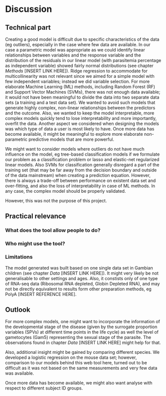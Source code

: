 # Discussion

## Technical part
Creating a good model is difficult due to specific characteristics of the data (eg outliers), especially in the case where few data are available. 
In our case a parametric model was appropriate as we could identify linear relationships between variables and the response variable and the distribution of the residuals in our linear model (with parasitemia percentage as independent variable) showed fairly normal distributions (see chapter _Methods_ [INSERT LINK HERE]). Ridge regression to accommodate for multicollinearity was not relevant since we aimed for a simple model with few independent variables; instead we did variable selection. For more elaborate Machine Learning (ML) methods, including Random Forest (RF) and Support Vector Machines (SVMs), there was not enough data available; it would not have been meaningful to divide the data into two separate data sets (a training and a test data set).
We wanted to avoid such models that generate highly complex, non-linear relationships between the predictors and the outcome. Also, we wanted to keep the model interpretable, more complex models quickly tend to lose interpretability and more importantly, overfit the data.
Another aspect we considered when designing the models was which type of data a user is most likely to have. 
Once more data has become available, it might be meaningful to explore more elaborate non-parametric predictive models that are more powerful. 

We might want to consider models where outliers do not have much influence on the model, eg tree-based classification models if we formulate our problem as a classification problem or lasso and elastic-net regularized linear models. Also SVMs for classification generally disregard a part of the training set (that may be far away from the decision boundary and outside of the data mainstream) when creating a prediction equation. However, there is always a trade-off between performance on existent data set and over-fitting, and also the loss of interpretability in case of ML methods. In any case, the complex model should be properly validated.

However, this was not the purpose of this project.

## Practical relevance

### What does the tool allow people to do?

### Who might use the tool?

### Limitations
The model generated was built based on one single data set in Gambian children (see chapter _Data_ [INSERT LINK HERE]). It might very likely be not generalisable to other settings and ages. Also, it constists only of one type of RNA-seq data (Ribosomal RNA depleted, Globin Depleted RNA), and may not be directly equivalent to results form other preparation methods, eg PolyA [INSERT REFERENCE HERE].

<!--
Thre predictive performance, provided the complex model is properly validated, may compensate the loss in interpretation. 
-->

## Outlook

For more complex models, one might want to incorporate the information of the developmental stage of the disease (given by the surrogate proportion variables (SPVs) at different time points in the life cycle) as well the level of gametocytes (Gam5) representing the sexual stage of the parasite.
The observations found in chapter _Data_ [INSERT LINK HERE] might help for that.

Also, additional insight might be gained by comparing different species. We developed a logistic regression on the mouse data set; however, comparison to our models behind this web tool here, turned out to be difficult as it was not based on the same measurements and very few data was available. 

Once more data has become available, we might also want analyse with respect to different subject ID groups.

<!---
Main problems

- not enough data

- Machine Learning methods not applied since overfitting and interpretability...

- outliers, dimension of data
transformations for multiple predictors

-->

<!--
If the model is very senstive to outliers (which is not the case here), we could use the __spaial sign__ transformation (Seernels et al. 2006 INSERT IN REFERENCE LIST) which projects the predictor values onto a multidimensional sphere and thus makes all the samples the same distance from the centre of the sphere. This is mathematically done by each sample divided by its squared norm INSERT FORMULA HERE. One should note that centering and scaling of the predictor data is necessary because the denominator is intended to measure the squared distance to the centre of thre predictor's distribution. Also, this method transforms the predictors as a group, so we should not remove predictor variables after it. 
-->
